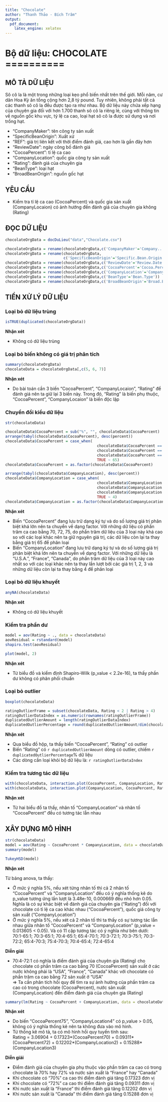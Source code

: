 ```yaml
---
title: "Chocolate"
author: "Thanh Thảo - Bích Trâm"
output:
  pdf_document:
    latex_engine: xelatex
---
```


\newpage
# Bộ dữ liệu: CHOCOLATE ==========  

## MÔ TẢ DỮ LIỆU  
Sô cô la là một trong những loại kẹo phổ biến nhất trên thế giới. Mỗi năm, cư dân Hoa Kỳ ăn tổng cộng hơn 2,8 tỷ pound. Tuy nhiên, không phải tất cả các thanh sô cô la đều được tạo ra như nhau. Bộ dữ liệu này chứa xếp hạng của chuyên gia đối với hơn 1.700 thanh sô cô la riêng lẻ, cùng với thông tin về nguồn gốc khu vực, tỷ lệ ca cao, loại hạt sô cô la được sử dụng và nơi trồng hạt.  

- "CompanyMaker": tên công ty sản xuất  
- "SpecificBeanOrigin": Xuất xứ  
- "REF": giá trị liên kết với thời điểm đánh giá, cao hơn là gần đây hơn  
- "ReviewDate": ngày công bố đánh giá  
- "CocoaPercent": tỉ lệ ca cao  
- "CompanyLocation": quốc gia công ty sản xuất  
- "Rating": đánh giá của chuyên gia  
- "BeanType": loại hạt  
- "BroadBeanOrigin": nguồn gốc hạt  

## YÊU CẦU  
- Kiểm tra tỉ lệ ca cao (CocoaPercent) và quốc gia sản xuất (CompanyLocaion) có ảnh hướng đến đánh giá của chuyên gia không (Rating)  

\newpage
## ĐỌC DỮ LIỆU   
```r
chocolateOrgData = docDuLieu("data","Chocolate.csv")

chocolateOrgData = rename(chocolateOrgData,c('CompanyMaker'='Company...Maker.if.known.'))
chocolateOrgData = rename(chocolateOrgData,
                          c('SpecificBeanOrigin'='Specific.Bean.Origin.or.Bar.Name'))
chocolateOrgData = rename(chocolateOrgData,c('ReviewDate'='Review.Date'))
chocolateOrgData = rename(chocolateOrgData,c('CocoaPercent'='Cocoa.Percent'))
chocolateOrgData = rename(chocolateOrgData,c('CompanyLocation'='Company.Location'))
chocolateOrgData = rename(chocolateOrgData,c('BeanType'='Bean.Type'))
chocolateOrgData = rename(chocolateOrgData,c('BroadBeanOrigin'='Broad.Bean.Origin'))
```

## TIỀN XỬ LÝ DỮ LIỆU   
### Loại bỏ dữ liệu trùng  
```r
isTRUE(duplicated(chocolateOrgData))
```
**Nhận xét**  

- Không có dữ liệu trùng  

### Loại bỏ biến không có giá trị phân tích   
```r
summary(chocolateOrgData)
chocolateData = chocolateOrgData[,c(5, 6, 7)]
```

**Nhận xét**   

- Do bài toán cần 3 biến "CocoaPercent", "CompanyLocaion", "Rating" để đánh giá nên ta giữ lại 3 biến này. Trong đó, "Rating" là biến phụ thuộc, "CocoaPercent", "CompanyLocaion" là biến độc lập   

### Chuyển đổi kiểu dữ liệu   
```r
str(chocolateData)

chocolateData$CocoaPercent = sub("%", "", chocolateData$CocoaPercent)
arrange(tabyl(chocolateData$CocoaPercent), desc(percent))
chocolateData$CocoaPercent = case_when(
                                         chocolateData$CocoaPercent == 70 ~ 70,
                                         chocolateData$CocoaPercent == 75 ~ 75,
                                         chocolateData$CocoaPercent == 72 ~ 72,
                                         TRUE ~ 65)
chocolateData$CocoaPercent = as.factor(chocolateData$CocoaPercent)

arrange(tabyl(chocolateData$CompanyLocation), desc(percent))
chocolateData$CompanyLocation = case_when(
                                         chocolateData$CompanyLocation == 'U.S.A.' ~ 1,
                                         chocolateData$CompanyLocation == 'France' ~ 2,
                                         chocolateData$CompanyLocation == 'Canada' ~ 3,
                                         TRUE ~ 4)
chocolateData$CompanyLocation = as.factor(chocolateData$CompanyLocation)
```

**Nhận xét**   

- Biến "CocoaPercent" đang lưu trữ dạng ký tự và do số lượng giá trị phân biệt khá lớn nên ta chuyển về dạng factor. Với những dữ liệu có phần trăm ca cao bằng 70, 72, 75, do phần trăm dữ liệu của 3 loại này khá cao so với các loại khác nên ta giữ nguyên giá trị, các dữ liệu còn lại ta thay bằng giá trị 65 để phân loại   
- Biến "CompanyLocation" đang lưu trữ dạng ký tự và do số lượng giá trị phân biệt khá lớn nên ta chuyển về dạng factor. Với những dữ liệu là "U.S.A.", "France", "Canada", do phần trăm dữ liệu của 3 loại này cao nhất so với các loại khác nên ta thay lần lượt bởi các giá trị 1, 2, 3 và những dữ liệu còn lại ta thay bằng 4 để phân loại   

### Loại bỏ dữ liệu khuyết   
```r
anyNA(chocolateData)
```

**Nhận xét**   

- Không có dữ liệu khuyết   

\newpage
### Kiểm tra phần dư
```r
model = aov(Rating ~ ., data = chocolateData)
aovResidual = rstandard(model)
shapiro.test(aovResidual)

plot(model, 2)
```

**Nhận xét**   

- Từ biểu đồ và kiểm định Shapiro-Wilk (p_value < 2.2e-16), ta thấy phần dư không có phân phối chuẩn   

\newpage
### Loại bỏ outlier
```r
boxplot(chocolateData)

ratingOutlierFrame = subset(chocolateData, Rating < 2 | Rating > 4)
ratingOutlierDataIndex = as.numeric(rownames(ratingOutlierFrame))
duplicatedOutlierAmount = length(ratingOutlierDataIndex)
duplicatedOutlierPercentage = round(duplicatedOutlierAmount/dim(chocolateData)[1]*100, 2)
```

**Nhận xét**   

- Qua biểu đồ hộp, ta thấy biến "CocoaPercent", "Rating" có outlier   
- Biến "Rating" có `r duplicatedOutlierAmount` dòng có outlier, chiếm 
`r duplicatedOutlierPercentage`% dữ liệu   
- Các dòng cần loại khỏi bộ dữ liệu là: `r ratingOutlierDataIndex`  

\newpage
### Kiểm tra tương tác dữ liệu    
```r
with(chocolateData, interaction.plot(CocoaPercent, CompanyLocation, Rating, lwd = 2, col = 2:9))
with(chocolateData, interaction.plot(CompanyLocation, CocoaPercent, Rating, lwd = 2, col = 2:9))
```

**Nhận xét**   

- Từ hai biểu đồ ta thấy, nhân tố "CompanyLocation" và nhân tố "CocoaPercent" đều có tương tác lẫn nhau   

\newpage
## XÂY DỰNG MÔ HÌNH   
```r
str(chocolateData)
model = aov(Rating ~ CocoaPercent * CompanyLocation, data = chocolateData)
summary(model)

TukeyHSD(model)
```

\newpage
**Nhận xét**   

Từ bảng anova, ta thấy:   

- Ở mức ý nghĩa 5%, nếu xét từng nhân tố thì cả 2 nhân tố "CocoaPercent" và "CompanyLocation" đều có ý nghĩa thống kê do p_value tương ứng lần lượt là 3.48e-10, 0.000669 đều nhỏ hơn 0.05. Nghĩa là có sự khác biệt về đánh giá của chuyên gia ("Rating") đối với chocolate có tỉ lệ ca cao khác nhau ("CocoaPercent"), quốc giá công ty sản xuất ("CompanyLocation")   
- Ở mức ý nghĩa 5%, nếu xét cả 2 nhân tố thì ta thấy có sự tương tác lẫn nhau giữa nhân tố "CocoaPercent" và "CompanyLocation" (p_value = 0.013605 < 0.05). Và có 11 cặp tương tác có ý nghĩa như bên dưới:   
70:1-65:1; 70:3-65:1; 70:4-65:1; 65:4-70:1; 70:3-72:1; 70:3-75:1; 70:3-72:2; 65:4-70:3; 75:4-70:3; 70:4-65:4; 72:4-65:4   

**Diễn giải**   

- 70:4-72:1 có nghĩa là điểm đánh giá của chuyên gia (Rating) cho chocolate có phần trăm ca cao bằng 70 (CocoaPercent) sản xuất ở các nước không phải là "USA", "France", "Canada" khác với chocolate có phần trăm ca cao bằng 72 sản xuất ở "USA"   
=> Ta cần phân tích hồi quy để tìm ra sự ảnh hưởng của phần trăm ca cao có trong chocolate (CocoaPercent), nước sản xuất (CompanyLocation) đến điểm đánh giá của chuyên gia (Rating)   

```r
summary(lm(Rating ~ CocoaPercent + CompanyLocation, data = chocolateData))
```

\newpage
**Nhận xét**   

- Do biến "CocoaPercent75", "CompanyLocation4" có p_value > 0.05, không có ý nghĩa thống kê nên ta không đưa vào mô hình.   
- Từ thống kê mô tả, ta có mô hình hồi quy tuyến tính sau:   
Rating = 3.06904 + 0.17323\*(CocoaPercent70) + 0.09311\*(CocoaPercent72) + 0.12202\*(CompanyLocation2) + 0.15288\*(CompanyLocation3)   

**Diễn giải**   

- Điểm đánh giá của chuyên gia phụ thuộc vào phần trăm ca cao có trong chocolate là 70% hay 72% và nước sản xuất là "France" hay "Canada"   
- Khi chocolate có "70%" ca cao thì điểm đánh giá tăng 0.17323 đơn vị  
- Khi chocolate có "72%" ca cao thì điểm đánh giá tăng 0.09311 đơn vị  
- Khi nước sản xuất là "France" thì điểm đánh giá tăng 0.12202 đơn vị  
- Khi nước sản xuất là "Canada" thì điểm đánh giá tăng 0.15288 đơn vị  